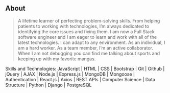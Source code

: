 ## About

> A lifetime learner of perfecting problem-solving skills. From helping patients to working with technologies, I’m always dedicated to identifying the core issues and fixing them. I am now a Full Stack software engineer and I am eager to learn and work with all of the latest technologies. I can adapt to any environment. As an individual, I am a hard worker. As a team member, I’m an active collaborator. When I am not debugging you can find me talking about sports and keeping up with my favorite mangas.

Skills and Technologies: JavaScript | HTML | CSS | Bootstrap | Git | Github | jQuery | AJAX |  Node.js | Express.js | MongoDB | Mongoose | Authentication | React.js | Axios | REST APIs | Computer Science | Data Structure | Python | Django | PostgreSQL